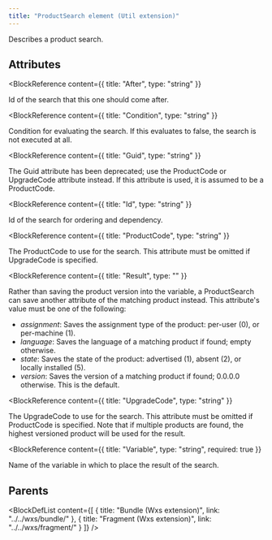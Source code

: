 ```yaml
---
title: "ProductSearch element (Util extension)"
---
```



Describes a product search.


## Attributes

<BlockWrapper>

  <BlockReference
    content={{
      title: "After",
      type: "string"
    }}
  >
  Id of the search that this one should come after.
  </BlockReference>

  <BlockReference
    content={{
      title: "Condition",
      type: "string"
    }}
  >
  Condition for evaluating the search. If this evaluates to false, the search is not executed at all.
  </BlockReference>

  <BlockReference
    content={{
      title: "Guid",
      type: "string"
    }}
  >
  The Guid attribute has been deprecated; use the ProductCode or UpgradeCode attribute instead. If this attribute is used, it is assumed to be a ProductCode.
  </BlockReference>

  <BlockReference
    content={{
      title: "Id",
      type: "string"
    }}
  >
  Id of the search for ordering and dependency.
  </BlockReference>

  <BlockReference
    content={{
      title: "ProductCode",
      type: "string"
    }}
  >
  The ProductCode to use for the search. This attribute must be omitted if UpgradeCode is specified.
  </BlockReference>

  <BlockReference
    content={{
      title: "Result",
      type: ""
    }}
  >
  Rather than saving the product version into the variable, a ProductSearch can save another attribute of the matching product instead. This attribute's value must be one of the following:
  - *assignment*: Saves the assignment type of the product: per-user (0), or per-machine (1).
  - *language*: Saves the language of a matching product if found; empty otherwise.
  - *state*: Saves the state of the product: advertised (1), absent (2), or locally installed (5).
  - *version*: Saves the version of a matching product if found; 0.0.0.0 otherwise. This is the default.
  </BlockReference>

  <BlockReference
    content={{
      title: "UpgradeCode",
      type: "string"
    }}
  >
  The UpgradeCode to use for the search. This attribute must be omitted if ProductCode is specified. Note that if multiple products are found, the highest versioned product will be used for the result.
  </BlockReference>

  <BlockReference
    content={{
      title: "Variable",
      type: "string",
      required: true
    }}
  >
  Name of the variable in which to place the result of the search.
  </BlockReference>

</BlockWrapper>


## Parents

<BlockDefList content={[
    {
      title: "Bundle (Wxs extension)",
      link: "../../wxs/bundle/"
    },
    {
      title: "Fragment (Wxs extension)",
      link: "../../wxs/fragment/"
    }
  ]}
/>